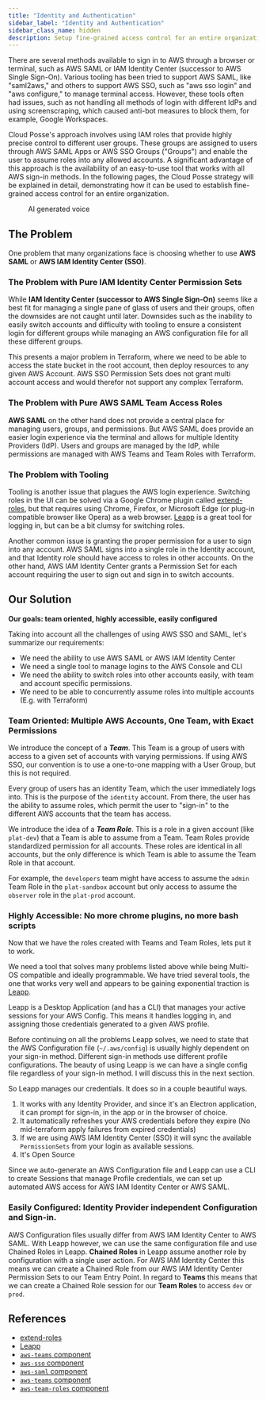```yaml
---
title: "Identity and Authentication"
sidebar_label: "Identity and Authentication"
sidebar_class_name: hidden
description: Setup fine-grained access control for an entire organization
---
```


There are several methods available to sign in to AWS through a browser or terminal, such as AWS SAML or IAM Identity
Center (successor to AWS Single Sign-On). Various tooling has been tried to support AWS SAML, like "saml2aws," and
others to support AWS SSO, such as "aws sso login" and "aws configure," to manage terminal access. However, these tools
often had issues, such as not handling all methods of login with different IdPs and using screenscraping, which caused
anti-bot measures to block them, for example, Google Workspaces.

Cloud Posse's approach involves using IAM roles that provide highly precise control to different user groups. These
groups are assigned to users through AWS SAML Apps or AWS SSO Groups ("Groups") and enable the user to assume roles into
any allowed accounts. A significant advantage of this approach is the availability of an easy-to-use tool that works
with all AWS sign-in methods. In the following pages, the Cloud Posse strategy will be explained in detail,
demonstrating how it can be used to establish fine-grained access control for an entire organization.

<figure>
  <ReactPlayer controls url="https://docs.cloudposse.com/assets/refarch/handoffs/identity-and-authentication.mp4" />
  <figcaption>AI generated voice</figcaption>
</figure>

## The Problem

One problem that many organizations face is choosing whether to use **AWS SAML** or **AWS IAM Identity Center (SSO)**.

### The Problem with Pure IAM Identity Center Permission Sets

While **IAM Identity Center (successor to AWS Single Sign-On)** seems like a best fit for managing a single pane of
glass of users and their groups, often the downsides are not caught until later. Downsides such as the inability to
easily switch accounts and difficulty with tooling to ensure a consistent login for different groups while managing an
AWS configuration file for all these different groups.

This presents a major problem in Terraform, where we need to be able to access the state bucket in the root account,
then deploy resources to any given AWS Account. AWS SSO Permission Sets does not grant multi account access and would
therefor not support any complex Terraform.

### The Problem with Pure AWS SAML Team Access Roles

**AWS SAML** on the other hand does not provide a central place for managing users, groups, and permissions. But AWS
SAML does provide an easier login experience via the terminal and allows for multiple Identity Providers (IdP). Users
and groups are managed by the IdP, while permissions are managed with AWS Teams and Team Roles with Terraform.

### The Problem with Tooling

Tooling is another issue that plagues the AWS login experience. Switching roles in the UI can be solved via a Google
Chrome plugin called [extend-roles](https://github.com/tilfinltd/aws-extend-switch-roles), but that requires using
Chrome, Firefox, or Microsoft Edge (or plug-in compatible browser like Opera) as a web browser.
[Leapp](https://www.leapp.cloud/) is a great tool for logging in, but can be a bit clumsy for switching roles.

Another common issue is granting the proper permission for a user to sign into any account. AWS SAML signs into a single
role in the Identity account, and that Identity role should have access to roles in other accounts. On the other hand,
AWS IAM Identity Center grants a Permission Set for each account requiring the user to sign out and sign in to switch
accounts.

## Our Solution

**Our goals: team oriented, highly accessible, easily configured**

Taking into account all the challenges of using AWS SSO and SAML, let's summarize our requirements:

- We need the ability to use AWS SAML or AWS IAM Identity Center
- We need a single tool to manage logins to the AWS Console and CLI
- We need the ability to switch roles into other accounts easily, with team and account specific permissions.
- We need to be able to concurrently assume roles into multiple accounts (E.g. with Terraform)

### Team Oriented: Multiple AWS Accounts, One Team, with Exact Permissions

We introduce the concept of a **_Team_**. This Team is a group of users with access to a given set of accounts with
varying permissions. If using AWS SSO, our convention is to use a one-to-one mapping with a User Group, but this is not
required.

Every group of users has an identity Team, which the user immediately logs into. This is the purpose of the `identity`
account. From there, the user has the ability to assume roles, which permit the user to "sign-in" to the different AWS
accounts that the team has access.

We introduce the idea of a **_Team Role_**. This is a role in a given account (like `plat-dev`) that a Team is able to
assume from a Team. Team Roles provide standardized permission for all accounts. These roles are identical in all
accounts, but the only difference is which Team is able to assume the Team Role in that account.

For example, the `developers` team might have access to assume the `admin` Team Role in the `plat-sandbox` account but
only access to assume the `observer` role in the `plat-prod` account.

### Highly Accessible: No more chrome plugins, no more bash scripts

Now that we have the roles created with Teams and Team Roles, lets put it to work.

We need a tool that solves many problems listed above while being Multi-OS compatible and ideally programmable. We have
tried several tools, the one that works very well and appears to be gaining exponential traction is
[Leapp](https://www.leapp.cloud/).

Leapp is a Desktop Application (and has a CLI) that manages your active sessions for your AWS Config. This means it
handles logging in, and assigning those credentials generated to a given AWS profile.

Before continuing on all the problems Leapp solves, we need to state that the AWS Configuration file (`~/.aws/config`)
is usually highly dependent on your sign-in method. Different sign-in methods use different profile configurations. The
beauty of using Leapp is we can have a single config file regardless of your sign-in method. I will discuss this in the
next section.

So Leapp manages our credentials. It does so in a couple beautiful ways.

1. It works with any Identity Provider, and since it's an Electron application, it can prompt for sign-in, in the app or
   in the browser of choice.
2. It automatically refreshes your AWS credentials before they expire (No mid-terraform apply failures from expired
   credentials)
3. If we are using AWS IAM Identity Center (SSO) it will sync the available `PermissionSets` from your login as
   available sessions.
4. It's Open Source

Since we auto-generate an AWS Configuration file and Leapp can use a CLI to create Sessions that manage Profile
credentials, we can set up automated AWS access for AWS IAM Identity Center or AWS SAML.

### Easily Configured: Identity Provider independent Configuration and Sign-in.

AWS Configuration files usually differ from AWS IAM Identity Center to AWS SAML. With Leapp however, we can use the same
configuration file and use Chained Roles in Leapp. **Chained Roles** in Leapp assume another role by configuration with
a single user action. For AWS IAM Identity Center this means we can create a Chained Role from our AWS IAM Identity
Center Permission Sets to our Team Entry Point. In regard to **Teams** this means that we can create a Chained Role
session for our **Team Roles** to access `dev` or `prod`.

## References

- [extend-roles](https://github.com/tilfinltd/aws-extend-switch-roles)
- [Leapp](https://docs.leapp.cloud/latest/installation/install-leapp/)
- [`aws-teams` component](https://github.com/cloudposse/terraform-aws-components/tree/master/modules/aws-teams)
- [`aws-sso` component](https://github.com/cloudposse/terraform-aws-components/tree/master/modules/aws-sso)
- [`aws-saml` component](https://github.com/cloudposse/terraform-aws-components/tree/master/modules/aws-saml)
- [`aws-teams` component](https://github.com/cloudposse/terraform-aws-components/tree/master/modules/aws-teams)
- [`aws-team-roles` component](https://github.com/cloudposse/terraform-aws-components/tree/master/modules/aws-team-roles)

